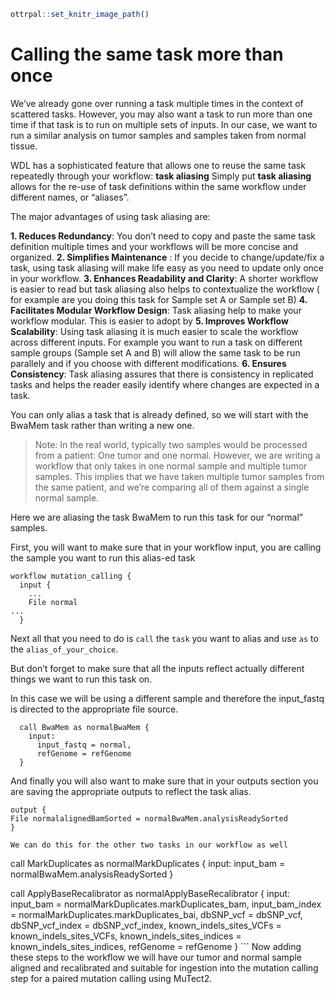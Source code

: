 ```r
ottrpal::set_knitr_image_path()
```

# Calling the same task more than once 
We've already gone over running a task multiple times in the context of scattered tasks. However, you may also want a task to run more than one time if that task is to run on multiple sets of inputs. In our case, we want to run a similar analysis on tumor samples and samples taken from normal tissue.

WDL has a sophisticated feature that allows one to reuse the same task repeatedly through your workflow: **task aliasing**
Simply put **task aliasing**  allows for the re-use of task definitions within the same workflow under different names, or "aliases". 

The major advantages of using task aliasing are:

 **1. Reduces Redundancy**: You don't need to copy and paste the same task definition multiple times and your workflows will be more concise and organized. 
**2. Simplifies Maintenance** : If you decide to change/update/fix a task, using task aliasing will make life easy as you need to update only once in your workflow. 
 **3. Enhances Readability and Clarity**: A shorter workflow is easier to read but task aliasing also helps to contextualize the workflow ( for example are you doing this task for Sample set A or Sample set B)
**4. Facilitates Modular Workflow Design**: Task aliasing help to make your workflow modular. This is easier to adopt by **5. Improves Workflow Scalability**: Using task aliasing it is much easier to scale the workflow across different inputs. For example you want to run a task on different sample groups (Sample set A and B) will allow the same task to be run parallely and if you choose with different modifications. 
**6. Ensures Consistency**: Task aliasing assures that there is consistency in replicated tasks and helps the reader easily identify where changes are expected in a task. 

You can only alias a task that is already defined, so we will start with the BwaMem task rather than writing a new one.

> Note: In the real world, typically two samples would be processed from a patient: One tumor and one normal. However, we are writing a workflow that only takes in one normal sample and multiple tumor samples. This implies that we have taken multiple tumor samples from the same patient, and we're comparing all of them against a single normal sample.

Here we are aliasing the task BwaMem to run this task for our "normal" samples. 

First, you will want to make sure that in your workflow input, you are calling the sample you want to run this alias-ed task 

```
workflow mutation_calling {
  input {
    ...
    File normal
...
  }
```

Next all that you need to do is `call` the `task` you want to alias and use `as` to the `alias_of_your_choice`. 

But don't forget to make sure that all the inputs reflect actually different things we want to run this task on.

In this case we will be using a different sample and therefore the input_fastq is directed to the appropriate file source. 

```
  call BwaMem as normalBwaMem {
    input:
      input_fastq = normal,
      refGenome = refGenome
  }
  ```

 And finally you will also want to make sure that in your outputs section you are saving the appropriate outputs to reflect the task alias. 

```
output {
File normalalignedBamSorted = normalBwaMem.analysisReadySorted
}

We can do this for the other two tasks in our workflow as well

```
call MarkDuplicates as normalMarkDuplicates {
    input:
      input_bam = normalBwaMem.analysisReadySorted
  }

  call ApplyBaseRecalibrator as normalApplyBaseRecalibrator {
    input:
      input_bam = normalMarkDuplicates.markDuplicates_bam,
      input_bam_index = normalMarkDuplicates.markDuplicates_bai,
      dbSNP_vcf = dbSNP_vcf,
      dbSNP_vcf_index = dbSNP_vcf_index,
      known_indels_sites_VCFs = known_indels_sites_VCFs,
      known_indels_sites_indices = known_indels_sites_indices,
      refGenome = refGenome
  }
  ```
Now adding these steps to the workflow we will have our tumor and normal sample aligned and recalibrated and suitable for ingestion into the mutation calling step for a paired mutation calling using MuTect2. 

